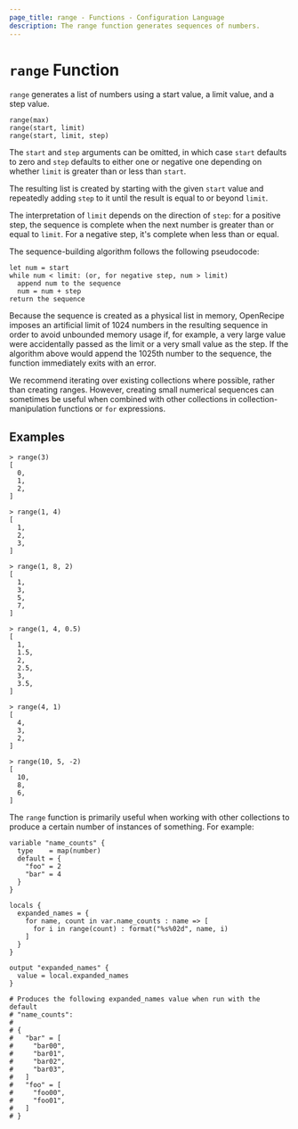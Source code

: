 ```yaml
---
page_title: range - Functions - Configuration Language
description: The range function generates sequences of numbers.
---
```


# `range` Function

`range` generates a list of numbers using a start value, a limit value,
and a step value.

```hcl
range(max)
range(start, limit)
range(start, limit, step)
```

The `start` and `step` arguments can be omitted, in which case `start` defaults
to zero and `step` defaults to either one or negative one depending on whether
`limit` is greater than or less than `start`.

The resulting list is created by starting with the given `start` value and
repeatedly adding `step` to it until the result is equal to or beyond `limit`.

The interpretation of `limit` depends on the direction of `step`: for a positive
step, the sequence is complete when the next number is greater than or equal
to `limit`. For a negative step, it's complete when less than or equal.

The sequence-building algorithm follows the following pseudocode:

```
let num = start
while num < limit: (or, for negative step, num > limit)
  append num to the sequence
  num = num + step
return the sequence
```

Because the sequence is created as a physical list in memory, OpenRecipe imposes
an artificial limit of 1024 numbers in the resulting sequence in order to avoid
unbounded memory usage if, for example, a very large value were accidentally
passed as the limit or a very small value as the step. If the algorithm above
would append the 1025th number to the sequence, the function immediately exits
with an error.

We recommend iterating over existing collections where possible, rather than
creating ranges. However, creating small numerical sequences can sometimes
be useful when combined with other collections in collection-manipulation
functions or `for` expressions.

## Examples

```
> range(3)
[
  0,
  1,
  2,
]

> range(1, 4)
[
  1,
  2,
  3,
]

> range(1, 8, 2)
[
  1,
  3,
  5,
  7,
]

> range(1, 4, 0.5)
[
  1,
  1.5,
  2,
  2.5,
  3,
  3.5,
]

> range(4, 1)
[
  4,
  3,
  2,
]

> range(10, 5, -2)
[
  10,
  8,
  6,
]
```

The `range` function is primarily useful when working with other collections
to produce a certain number of instances of something. For example:

```hcl
variable "name_counts" {
  type    = map(number)
  default = {
    "foo" = 2
    "bar" = 4
  }
}

locals {
  expanded_names = {
    for name, count in var.name_counts : name => [
      for i in range(count) : format("%s%02d", name, i)
    ]
  }
}

output "expanded_names" {
  value = local.expanded_names
}

# Produces the following expanded_names value when run with the default
# "name_counts":
#
# {
#   "bar" = [
#     "bar00",
#     "bar01",
#     "bar02",
#     "bar03",
#   ]
#   "foo" = [
#     "foo00",
#     "foo01",
#   ]
# }
```
